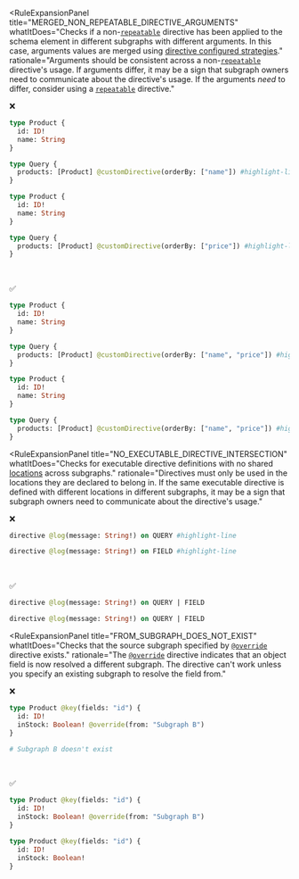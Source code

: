 <RuleExpansionPanel
  title="DIRECTIVE_COMPOSITION"
  whatItDoes="Checks for issues when composing custom directives."
/>

<RuleExpansionPanel
  title="MERGED_NON_REPEATABLE_DIRECTIVE_ARGUMENTS"
  whatItDoes="Checks if a non-[`repeatable`](https://spec.graphql.org/draft/#sel-GAHnBRVABeBoB_2T) directive has been applied to the schema element in different subgraphs with different arguments. In this case, arguments values are merged using [directive configured strategies](/apollo-server/schema/directives/#in-subgraphs)."
  rationale="Arguments should be consistent across a non-[`repeatable`](https://spec.graphql.org/draft/#sel-GAHnBRVABeBoB_2T) directive's usage. If arguments differ, it may be a sign that subgraph owners need to communicate about the directive's usage. If the arguments _need_ to differ, consider using a [`repeatable`](https://spec.graphql.org/draft/#sel-GAHnBRVABeBoB_2T) directive."
>

<p style="margin-bottom: 0">❌</p>

```graphql title="Subgraph A"
type Product {
  id: ID!
  name: String
}

type Query {
  products: [Product] @customDirective(orderBy: ["name"]) #highlight-line
}
```

```graphql title="Subgraph B"
type Product {
  id: ID!
  name: String
}

type Query {
  products: [Product] @customDirective(orderBy: ["price"]) #highlight-line
}
```
<br/>
<p style="margin-bottom: 0">✅</p>

```graphql title="Subgraph A"
type Product {
  id: ID!
  name: String
}

type Query {
  products: [Product] @customDirective(orderBy: ["name", "price"]) #highlight-line
}
```

```graphql title="Subgraph B"
type Product {
  id: ID!
  name: String
}

type Query {
  products: [Product] @customDirective(orderBy: ["name", "price"]) #highlight-line
}
```

</RuleExpansionPanel>

<RuleExpansionPanel
  title="NO_EXECUTABLE_DIRECTIVE_INTERSECTION"
  whatItDoes="Checks for executable directive definitions with no shared [locations](https://spec.graphql.org/June2018/#ExecutableDirectiveLocation) across subgraphs."
  rationale="Directives must only be used in the locations they are declared to belong in. If the same executable directive is defined with different locations in different subgraphs, it may be a sign that subgraph owners need to communicate about the directive's usage."
>

<p style="margin-bottom: 0">❌</p>

```graphql title="Subgraph A"
directive @log(message: String!) on QUERY #highlight-line
```

```graphql title="Subgraph B"
directive @log(message: String!) on FIELD #highlight-line
```


<br/>
<p style="margin-bottom: 0">✅</p>


```graphql title="Subgraph A"
directive @log(message: String!) on QUERY | FIELD
```

```graphql title="Subgraph B"
directive @log(message: String!) on QUERY | FIELD
```

</RuleExpansionPanel>

<RuleExpansionPanel
  title="FROM_SUBGRAPH_DOES_NOT_EXIST"
  whatItDoes="Checks that the source subgraph specified by [`@override`](/federation/federated-types/federated-directives/#override) directive exists."
  rationale="The [`@override`](/federation/federated-types/federated-directives/#override) directive indicates that an object field is now resolved a different subgraph. The directive can't work unless you specify an existing subgraph to resolve the field from."
>

<p style="margin-bottom: 0">❌</p>

```graphql title="Subgraph A"
type Product @key(fields: "id") {
  id: ID!
  inStock: Boolean! @override(from: "Subgraph B")
}
```

```graphql title="Subgraph B"
# Subgraph B doesn't exist
```
<br/>
<p style="margin-bottom: 0">✅</p>

```graphql title="Subgraph A"
type Product @key(fields: "id") {
  id: ID!
  inStock: Boolean! @override(from: "Subgraph B")
}
```

```graphql title="Subgraph B"
type Product @key(fields: "id") {
  id: ID!
  inStock: Boolean!
}
```
</RuleExpansionPanel>